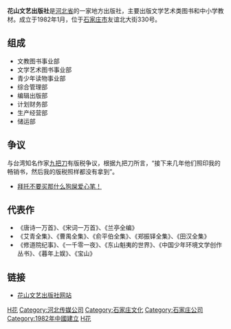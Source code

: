 '''花山文艺出版社'''是[[河北省|河北省]]的一家地方出版社，主要出版文学艺术类图书和中小学教材。成立于1982年1月，位于[[石家庄市|石家庄市]]友谊北大街330号。

== 组成 ==
* 文教图书事业部
* 文学艺术图书事业部
* 青少年读物事业部
* 综合管理部
* 编辑出版部
* 计划财务部
* 生产经营部
* 储运部

== 争议 ==
{{POV-section}}
与台湾知名作家[[九把刀|九把刀]]有版税争议，根据九把刀所言，“接下来几年他们照印我的畅销书，然后我的版税照样都没有拿到”。

* [http://www.wretch.cc/blog/Giddens/9345611 拜托不要买那什么狗屎爱心笔！] {{Wayback|url=http://www.wretch.cc/blog/Giddens/9345611 |date=20110128004902 }}

== 代表作 ==
* 《唐诗一万首》、《宋词一万首》、《兰亭全编》
* 《艾青全集》、《曹禺全集》、《俞平伯全集》、《郑振铎全集》、《田汉全集》
* 《修道院纪事》、《一千零一夜》、《东山魁夷的世界》、《中国少年环境文学创作丛书》、《暮年上娱》、《宝山》

== 链接 ==
* [http://www.hspul.com/ 花山文艺出版社网站] {{Wayback|url=http://www.hspul.com/ |date=20110124083519 }}
{{newspaper-stub}}
[[Category:中华人民共和国出版社|H花]]
[[Category:河北传媒公司|Category:河北传媒公司]]
[[Category:石家庄文化|Category:石家庄文化]]
[[Category:石家庄公司|Category:石家庄公司]]
[[Category:1982年中國建立|Category:1982年中國建立]]
[[Category:1982年成立的公司|H花]]